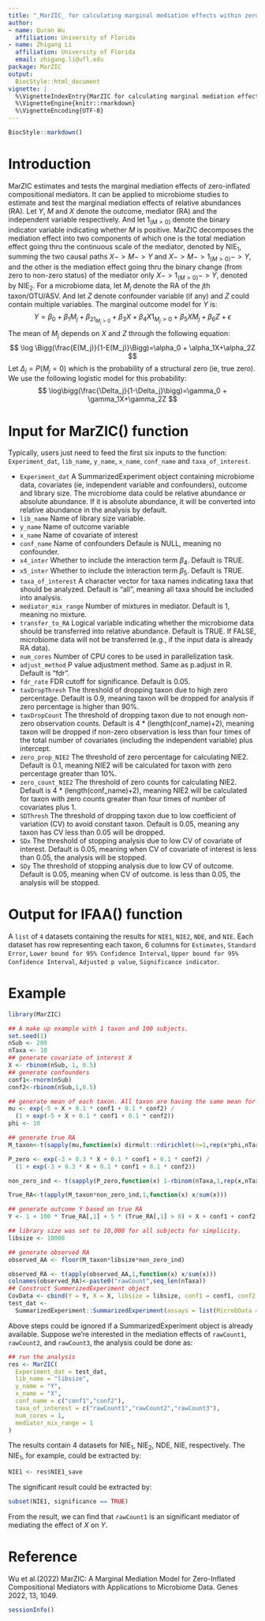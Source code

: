 ```yaml
---
title: "_MarZIC_ for calculating marginal mediation effects within zero-inflated compositional mediators"
author:
- name: Quran Wu
  affiliation: University of Florida
- name: Zhigang Li
  affiliation: University of Florida
  email: zhigang.li@ufl.edu
package: MarZIC
output:
  BiocStyle::html_document
vignette: |
  %\VignetteIndexEntry{MarZIC for calculating marginal mediation effects within zero-inflated compositional mediators}
  %\VignetteEngine{knitr::rmarkdown}
  %\VignetteEncoding{UTF-8}
---
```


```r
BiocStyle::markdown()
```


# Introduction
MarZIC estimates and tests the marginal mediation effects of zero-inflated compositional mediators. It can be applied to microbiome studies to estimate and test the marginal mediation effects of relative abundances (RA). Let $Y$, $M$ and $X$ denote the outcome, mediator (RA) and the independent variable respectively. And let $1_{(M>0)}$ denote the binary indicator variable indicating whether $M$ is positive. MarZIC decomposes the mediation effect into two components of which one is the total mediation effect going thru the continuous scale of the mediator, denoted by NIE$_1$, summing the two causal paths $X -> M -> Y$ and $X -> M -> 1_{(M>0)} -> Y$, and the other is the mediation effect going thru the binary change (from zero to non-zero status) of the mediator only $X -> 1_{(M>0)} -> Y$, denoted by NIE$_2$. For a microbiome data, let $M_j$ denote the RA of the $j$th taxon/OTU/ASV. And let $Z$ denote confounder variable (if any) and $Z$ could contain multiple variables. The marginal outcome model for $Y$ is: 
$$
Y=\beta_0+\beta_1M_j+\beta_21_{M_j>0}+\beta_3X+\beta_4X1_{M_j>0}+\beta_5XM_j+\beta_6Z+\epsilon
$$
The mean of $M_j$ depends on $X$ and $Z$ through the following equation:
$$
\log \Bigg(\frac{E(M_j)}{1-E(M_j)}\Bigg)=\alpha_0 + \alpha_1X+\alpha_2Z
$$
Let $\Delta_j=P(M_j=0)$ which is the probability of a structural zero (ie, true zero). We use the following logistic model for this probability:  
$$
\log\bigg(\frac{\Delta_j}{1-\Delta_j}\bigg)=\gamma_0 + \gamma_1X+\gamma_2Z
$$

# Input for MarZIC() function
Typically, users just need to feed the first six inputs to the function: `Experiment_dat`, `lib_name`, `y_name`, `x_name`, `conf_name` and `taxa_of_interest`.

- `Experiment_dat` A SummarizedExperiment object containing microbiome data, covariates (ie, independent variable and confounders), outcome and library size. The microbiome data could be relative abundance or absolute abundance. If it is absolute abundance, it will be converted into relative abundance in the analysis by default.
- `lib_name`      Name of library size variable.
- `y_name`   Name of outcome variable
- `x_name` Name of covariate of interest
- `conf_name` Name of confounders Defaule is NULL, meaning no confounder.
- `x4_inter` Whether to include the interaction term $\beta_4$. Default is TRUE.
- `x5_inter` Whether to include the interaction term $\beta_5$. Default is TRUE.
- `taxa_of_interest` A character vector for taxa names indicating taxa that should be analyzed. Default is "all", meaning all taxa should be included into analysis. 
- `mediator_mix_range` Number of mixtures in mediator. Default is 1, meaning no mixture.
- `transfer_to_RA` Logical variable indicating whether the microbiome data should be transferred into relative abundance. Default is TRUE. If FALSE, microbiome data will not be transferred (e.g., if the input data is already RA data).
- `num_cores` Number of CPU cores to be used in parallelization task.
- `adjust_method` P value adjustment method. Same as p.adjust in R. Default is "fdr".
- `fdr_rate` FDR cutoff for significance. Default is 0.05.
- `taxDropThresh` The threshold of dropping taxon due to high zero percentage. Default is 0.9, meaning taxon will be dropped for analysis if zero percentage is higher than 90\%.
- `taxDropCount` The threshold of dropping taxon due to not enough non-zero observation counts. Default is 4 * (length(conf_name)+2), meaning taxon will be dropped if non-zero observation is less than four times of the total number of covariates (including the independent variable) plus intercept. 
- `zero_prop_NIE2` The threshold of zero percentage for calculating NIE2. Default is 0.1, meaning NIE2 will be calculated for taxon with zero percentage greater than 10\%.
- `zero_count_NIE2` The threshold of zero counts for calculating NIE2. Default is 4 * (length(conf_name)+2), meaning NIE2 will be calculated for taxon with zero counts greater than four times of number of covariates plus 1.
- `SDThresh` The threshold of dropping taxon due to low coefficient of variation (CV) to avoid constant taxon. Default is 0.05, meaning any taxon has CV less than 0.05 will be dropped.
- `SDx` The threshold of stopping analysis due to low CV of covariate of interest. Default is 0.05, meaning when CV of covariate of interest is less than 0.05, the analysis will be stopped.
- `SDy` The threshold of stopping analysis due to low CV of outcome. Default is 0.05, meaning when CV of outcome. is less than 0.05, the analysis will be stopped.

# Output for IFAA() function

A `list` of `4` datasets containing the results for `NIE1`, `NIE2`, `NDE`, and `NIE`.
Each dataset has row representing each taxon, 6 columns for `Estimates`, `Standard Error`,
`Lower bound for 95% Confidence Interval`, `Upper bound for 95% Confidence Interval`,
`Adjusted p value`, `Significance indicator`.

# Example
```r
library(MarZIC)

## A make up example with 1 taxon and 100 subjects.
set.seed(1)
nSub <- 200
nTaxa <- 10
## generate covariate of interest X
X <- rbinom(nSub, 1, 0.5)
## generate confounders
conf1<-rnorm(nSub)
conf2<-rbinom(nSub,1,0.5)

## generate mean of each taxon. All taxon are having the same mean for simplicity.
mu <- exp(-5 + X + 0.1 * conf1 + 0.1 * conf2) / 
  (1 + exp(-5 + X + 0.1 * conf1 + 0.1 * conf2))
phi <- 10

## generate true RA
M_taxon<-t(sapply(mu,function(x) dirmult::rdirichlet(n=1,rep(x*phi,nTaxa))))

P_zero <- exp(-3 + 0.3 * X + 0.1 * conf1 + 0.1 * conf2) / 
  (1 + exp(-3 + 0.3 * X + 0.1 * conf1 + 0.1 * conf2))

non_zero_ind <- t(sapply(P_zero,function(x) 1-rbinom(nTaxa,1,rep(x,nTaxa))))

True_RA<-t(apply(M_taxon*non_zero_ind,1,function(x) x/sum(x)))

## generate outcome Y based on true RA
Y <- 1 + 100 * True_RA[,1] + 5 * (True_RA[,1] > 0) + X + conf1 + conf2 + rnorm(nSub)

## library size was set to 10,000 for all subjects for simplicity.
libsize <- 10000

## generate observed RA
observed_AA <- floor(M_taxon*libsize*non_zero_ind)

observed_RA <- t(apply(observed_AA,1,function(x) x/sum(x)))
colnames(observed_RA)<-paste0("rawCount",seq_len(nTaxa))
## Construct SummerizedExperiment object
CovData <- cbind(Y = Y, X = X, libsize = libsize, conf1 = conf1, conf2 = conf2)
test_dat <-
  SummarizedExperiment::SummarizedExperiment(assays = list(MicrobData = t(observed_RA)), colData = CovData)

```
Above steps could be ignored if a SummarizedExperiment object is already available. 
Suppose we're interested in the mediation effects of `rawCount1`, `rawCount2`, and `rawCount3`, the analysis could be done as: 
```r
## run the analysis
res <- MarZIC(
  Experiment_dat = test_dat,
  lib_name = "libsize",
  y_name = "Y",
  x_name = "X",
  conf_name = c("conf1","conf2"),
  taxa_of_interest = c("rawCount1","rawCount2","rawCount3"),
  num_cores = 1,
  mediator_mix_range = 1
)


```
The results contain 4 datasets for NIE$_1$, NIE$_2$, NDE, NIE, respectively. The NIE$_1$, for example, could be extracted by:
```r
NIE1 <- res$NIE1_save
```
The significant result could be extracted by: 
```r
subset(NIE1, significance == TRUE)
```
From the result, we can find that `rawCount1` is an significant mediator of mediating the effect of $X$ on $Y$. 

# Reference
Wu et al.(2022) MarZIC: A Marginal Mediation Model for Zero-Inflated Compositional Mediators with Applications to Microbiome Data. Genes 2022, 13, 1049.


```r
sessionInfo()
```
